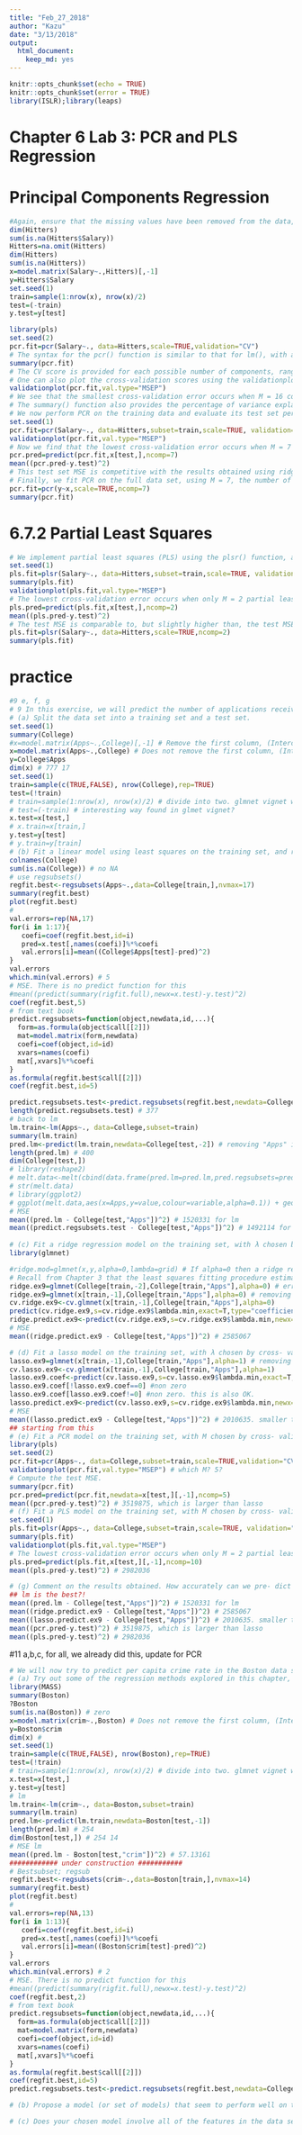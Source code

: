```yaml
---
title: "Feb_27_2018"
author: "Kazu"
date: "3/13/2018"
output: 
  html_document: 
    keep_md: yes
---
```


```r
knitr::opts_chunk$set(echo = TRUE)
knitr::opts_chunk$set(error = TRUE)
library(ISLR);library(leaps)
```
# Chapter 6 Lab 3: PCR and PLS Regression
# Principal Components Regression
```r
#Again, ensure that the missing values have been removed from the data, as described in Section 6.5.
dim(Hitters)
sum(is.na(Hitters$Salary))
Hitters=na.omit(Hitters)
dim(Hitters)
sum(is.na(Hitters))
x=model.matrix(Salary~.,Hitters)[,-1]
y=Hitters$Salary
set.seed(1)
train=sample(1:nrow(x), nrow(x)/2)
test=(-train)
y.test=y[test]

library(pls)
set.seed(2)
pcr.fit=pcr(Salary~., data=Hitters,scale=TRUE,validation="CV")
# The syntax for the pcr() function is similar to that for lm(), with a few additional options. Setting scale=TRUE has the effect of standardizing each predictor, using (6.6), prior to generating the principal components, so that the scale on which each variable is measured will not have an effect. Setting validation="CV" causes pcr() to compute the ten-fold cross-validation error for each possible value of M , the number of principal components used. The resulting fit can be examined using summary().
summary(pcr.fit)
# The CV score is provided for each possible number of components, ranging from M = 0 onwards. (We have printed the CV output only up to M = 4.) Note that pcr() reports the root mean squared error; in order to obtain the usual MSE, we must square this quantity. For instance, a root mean squared error of 352.8 corresponds to an MSE of 352.82 = 124,468.
# One can also plot the cross-validation scores using the validationplot() validation function. Using val.type="MSEP" will cause the cross-validation MSE to be plot() plotted.
validationplot(pcr.fit,val.type="MSEP")
# We see that the smallest cross-validation error occurs when M = 16 com- ponents are used. This is barely fewer than M = 19, which amounts to simply performing least squares, because when all of the components are used in PCR no dimension reduction occurs. However, from the plot we also see that the cross-validation error is roughly the same when only one component is included in the model. This suggests that a model that uses just a small number of components might suffice.
# The summary() function also provides the percentage of variance explained in the predictors and in the response using different numbers of compo- nents. This concept is discussed in greater detail in Chapter 10. Briefly, we can think of this as the amount of information about the predictors or the response that is captured using M principal components. For example, setting M = 1 only captures 38.31 % of all the variance, or information, in the predictors. In contrast, using M = 6 increases the value to 88.63 %. If we were to use all M = p = 19 components, this would increase to 100 %.
# We now perform PCR on the training data and evaluate its test set performance.
set.seed(1)
pcr.fit=pcr(Salary~., data=Hitters,subset=train,scale=TRUE, validation="CV")
validationplot(pcr.fit,val.type="MSEP")
# Now we find that the lowest cross-validation error occurs when M = 7 component are used. We compute the test MSE as follows.
pcr.pred=predict(pcr.fit,x[test,],ncomp=7)
mean((pcr.pred-y.test)^2)
# This test set MSE is competitive with the results obtained using ridge re- gression and the lasso. However, as a result of the way PCR is implemented, the final model is more difficult to interpret because it does not perform any kind of variable selection or even directly produce coefficient estimates.
# Finally, we fit PCR on the full data set, using M = 7, the number of components identified by cross-validation.
pcr.fit=pcr(y~x,scale=TRUE,ncomp=7)
summary(pcr.fit)
```
# 6.7.2 Partial Least Squares
```r
# We implement partial least squares (PLS) using the plsr() function, also plsr() in the pls library. The syntax is just like that of the pcr() function
set.seed(1)
pls.fit=plsr(Salary~., data=Hitters,subset=train,scale=TRUE, validation="CV")
summary(pls.fit)
validationplot(pls.fit,val.type="MSEP")
# The lowest cross-validation error occurs when only M = 2 partial least squares directions are used. We now evaluate the corresponding test set MSE.
pls.pred=predict(pls.fit,x[test,],ncomp=2)
mean((pls.pred-y.test)^2)
# The test MSE is comparable to, but slightly higher than, the test MSE obtained using ridge regression, the lasso, and PCR. Finally, we perform PLS using the full data set, using M = 2, the number of components identified by cross-validation.
pls.fit=plsr(Salary~., data=Hitters,scale=TRUE,ncomp=2)
summary(pls.fit)
```
# practice
```r
#9 e, f, g
# 9 In this exercise, we will predict the number of applications received using the other variables in the College data set.
# (a) Split the data set into a training set and a test set.
set.seed(1)
summary(College)
#x=model.matrix(Apps~.,College)[,-1] # Remove the first column, (Intercept)
x=model.matrix(Apps~.,College) # Does not remove the first column, (Intercept)
y=College$Apps
dim(x) # 777 17
set.seed(1)
train=sample(c(TRUE,FALSE), nrow(College),rep=TRUE)
test=(!train)
# train=sample(1:nrow(x), nrow(x)/2) # divide into two. glmnet vignet way
# test=(-train) # interesting way found in glmet vignet?
x.test=x[test,]
# x.train=x[train,]
y.test=y[test]
# y.train=y[train]
# (b) Fit a linear model using least squares on the training set, and report the test error obtained.
colnames(College)
sum(is.na(College)) # no NA
# use regsubsets()
regfit.best<-regsubsets(Apps~.,data=College[train,],nvmax=17)
summary(regfit.best)
plot(regfit.best)
#
val.errors=rep(NA,17)
for(i in 1:17){
   coefi=coef(regfit.best,id=i)
   pred=x.test[,names(coefi)]%*%coefi
   val.errors[i]=mean((College$Apps[test]-pred)^2)
}
val.errors
which.min(val.errors) # 5
# MSE. There is no predict function for this
#mean((predict(summary(rigfit.full),newx=x.test)-y.test)^2)
coef(regfit.best,5)
# from text book
predict.regsubsets=function(object,newdata,id,...){
  form=as.formula(object$call[[2]])
  mat=model.matrix(form,newdata)
  coefi=coef(object,id=id)
  xvars=names(coefi)
  mat[,xvars]%*%coefi
}
as.formula(regfit.best$call[[2]])
coef(regfit.best,id=5)

predict.regsubsets.test<-predict.regsubsets(regfit.best,newdata=College[test,],id=5)
length(predict.regsubsets.test) # 377
# back to lm
lm.train<-lm(Apps~., data=College,subset=train)
summary(lm.train)
pred.lm<-predict(lm.train,newdata=College[test,-2]) # removing "Apps" in the data, College
length(pred.lm) # 400
dim(College[test,])
# library(reshape2)
# melt.data<-melt(cbind(data.frame(pred.lm=pred.lm,pred.regsubsets=predict.regsubsets.test),Apps=College[test,2]),id="Apps")
# str(melt.data)
# library(ggplot2)
# ggplot(melt.data,aes(x=Apps,y=value,colour=variable,alpha=0.1)) + geom_point()
# MSE 
mean((pred.lm - College[test,"Apps"])^2) # 1520331 for lm
mean((predict.regsubsets.test - College[test,"Apps"])^2) # 1492114 for regsubsets
  
# (c) Fit a ridge regression model on the training set, with λ chosen by cross-validation. Report the test error obtained
library(glmnet)

#ridge.mod=glmnet(x,y,alpha=0,lambda=grid) # If alpha=0 then a ridge regression model is fit, and if alpha=1 then a lasso model is fit. 
# Recall from Chapter 3 that the least squares fitting procedure estimates β0,β1,...,βp using the values that minimize: RSS (residual sum of squares, Fig3.1, p62)
ridge.ex9=glmnet(College[train,-2],College[train,"Apps"],alpha=0) # error
ridge.ex9=glmnet(x[train,-1],College[train,"Apps"],alpha=0) # removing intercept in x
cv.ridge.ex9<-cv.glmnet(x[train,-1],College[train,"Apps"],alpha=0)
predict(cv.ridge.ex9,s=cv.ridge.ex9$lambda.min,exact=T,type="coefficients")[1:18,] # coefficients
ridge.predict.ex9<-predict(cv.ridge.ex9,s=cv.ridge.ex9$lambda.min,newx=x[test,-1])
# MSE
mean((ridge.predict.ex9 - College[test,"Apps"])^2) # 2585067

# (d) Fit a lasso model on the training set, with λ chosen by cross- validation. Report the test error obtained, along with the number of non-zero coefficient estimates.
lasso.ex9=glmnet(x[train,-1],College[train,"Apps"],alpha=1) # removing intercept in x
cv.lasso.ex9<-cv.glmnet(x[train,-1],College[train,"Apps"],alpha=1)
lasso.ex9.coef<-predict(cv.lasso.ex9,s=cv.lasso.ex9$lambda.min,exact=T,type="coefficients")[1:18,] # coefficients
lasso.ex9.coef[!lasso.ex9.coef==0] #non zero
lasso.ex9.coef[lasso.ex9.coef!=0] #non zero. this is also OK.
lasso.predict.ex9<-predict(cv.lasso.ex9,s=cv.ridge.ex9$lambda.min,newx=x[test,-1])
# MSE
mean((lasso.predict.ex9 - College[test,"Apps"])^2) # 2010635. smaller than ridge
## starting from this
# (e) Fit a PCR model on the training set, with M chosen by cross- validation. Report the test error obtained, along with the value of M selected by cross-validation.
library(pls)
set.seed(2)
pcr.fit=pcr(Apps~., data=College,subset=train,scale=TRUE,validation="CV")
validationplot(pcr.fit,val.type="MSEP") # which M? 5?
# Compute the test MSE.
summary(pcr.fit)
pcr.pred=predict(pcr.fit,newdata=x[test,][,-1],ncomp=5)
mean((pcr.pred-y.test)^2) # 3519875, which is larger than lasso
# (f) Fit a PLS model on the training set, with M chosen by cross- validation. Report the test error obtained, along with the value of M selected by cross-validation.
set.seed(1)
pls.fit=plsr(Apps~., data=College,subset=train,scale=TRUE, validation="CV")
summary(pls.fit)
validationplot(pls.fit,val.type="MSEP")
# The lowest cross-validation error occurs when only M = 2 partial least squares directions are used. We now evaluate the corresponding test set MSE.
pls.pred=predict(pls.fit,x[test,][,-1],ncomp=10)
mean((pls.pred-y.test)^2) # 2982036

# (g) Comment on the results obtained. How accurately can we pre- dict the number of college applications received? Is there much difference among the test errors resulting from these five approaches?
## lm is the best?!
mean((pred.lm - College[test,"Apps"])^2) # 1520331 for lm
mean((ridge.predict.ex9 - College[test,"Apps"])^2) # 2585067
mean((lasso.predict.ex9 - College[test,"Apps"])^2) # 2010635. smaller than ridge
mean((pcr.pred-y.test)^2) # 3519875, which is larger than lasso
mean((pls.pred-y.test)^2) # 2982036

```
#11 a,b,c, for all, we already did this, update for PCR
```r
# We will now try to predict per capita crime rate in the Boston data set.
# (a) Try out some of the regression methods explored in this chapter, such as best subset selection, the lasso, ridge regression, and PCR. Present and discuss results for the approaches that you consider.
library(MASS)
summary(Boston)
?Boston
sum(is.na(Boston)) # zero
x=model.matrix(crim~.,Boston) # Does not remove the first column, (Intercept)
y=Boston$crim
dim(x) # 
set.seed(1)
train=sample(c(TRUE,FALSE), nrow(Boston),rep=TRUE)
test=(!train)
# train=sample(1:nrow(x), nrow(x)/2) # divide into two. glmnet vignet way
x.test=x[test,]
y.test=y[test]
# lm
lm.train<-lm(crim~., data=Boston,subset=train)
summary(lm.train)
pred.lm<-predict(lm.train,newdata=Boston[test,-1]) 
length(pred.lm) # 254
dim(Boston[test,]) # 254 14
# MSE lm
mean((pred.lm - Boston[test,"crim"])^2) # 57.13161
############ under construction ###########
# Bestsubset; regsub
regfit.best<-regsubsets(crim~.,data=Boston[train,],nvmax=14)
summary(regfit.best)
plot(regfit.best)
#
val.errors=rep(NA,13)
for(i in 1:13){
   coefi=coef(regfit.best,id=i)
   pred=x.test[,names(coefi)]%*%coefi
   val.errors[i]=mean((Boston$crim[test]-pred)^2)
}
val.errors
which.min(val.errors) # 2
# MSE. There is no predict function for this
#mean((predict(summary(rigfit.full),newx=x.test)-y.test)^2)
coef(regfit.best,2)
# from text book
predict.regsubsets=function(object,newdata,id,...){
  form=as.formula(object$call[[2]])
  mat=model.matrix(form,newdata)
  coefi=coef(object,id=id)
  xvars=names(coefi)
  mat[,xvars]%*%coefi
}
as.formula(regfit.best$call[[2]])
coef(regfit.best,id=5)
predict.regsubsets.test<-predict.regsubsets(regfit.best,newdata=College[test,],id=2)

# (b) Propose a model (or set of models) that seem to perform well on this data set, and justify your answer. Make sure that you are evaluating model performance using validation set error, cross- validation, or some other reasonable alternative, as opposed to using training error.

# (c) Does your chosen model involve all of the features in the data set? Why or why not?

```
